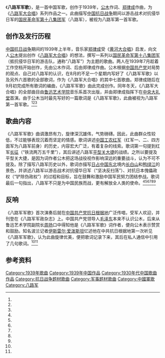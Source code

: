 {{distinguish|中國人民解放軍進行曲}}
{{Infobox song
| Name = 八路军军歌
| Released = 1939年冬季
| Language = zh
| Writer = [[公木|公木]]
| Composer = [[郑律成|郑律成]]
}}
{{听
|filename=八路军军歌.ogg
|title=《八路军军歌》节选
|pos=right
}}
《'''八路军军歌'''》，是一首中国军歌，创作于1939年，[[公木|公木]]作词、[[郑律成|郑律成]]作曲，为《[[八路军大合唱|八路军大合唱]]》系列作品之一。此曲描写[[中国抗日战争|中国抗日战争]]期间以游击战术对抗侵华日军的[[国民革命军第十八集团军|国民革命军第十八集团军]]（八路军），被视为八路军第一首军歌。

== 创作及发行历程 ==
[[中国抗日战争|中国抗日战争]]期间的1939年上半年，音乐家[[郑律成|郑律成]]受《[[黄河大合唱|黄河大合唱]]》启发，向文人[[公木|公木]]提出创作《[[八路军大合唱|八路军大合唱]]》的想法，撰写一系列以[[国民革命军第十八集团军|国民革命军第十八集团军]]（抵抗侵华日军的游击队，通称“八路军”）为主题的歌曲。两人在1939年7月趁着工作空档开始创作，先由公木作词、后由郑律成作曲。公木根据[[中国共产党|中国共产党]]对局势的观点、自己对八路军的认识，在8月的不足一个星期内写好了《八路军军歌》以及另外六首歌的全部歌词，作为《八路军大合唱》的其中七首歌曲。郑律成随后在9月初完成所有歌词的编曲，《八路军军歌》由此完成创作。同年冬天，《八路军大合唱》的全部曲目由[[鲁迅艺术学院|鲁迅艺术学院]]音乐系首次出版，并由郑律成指挥下在[[中央大礼堂|中央大礼堂]]首演。由于公木当时最先写好的一篇歌词是《八路军军歌》，此曲被视为八路军第一首军歌。<ref name="中国共产党历史网"/><ref name="尚飞林"/><ref name="文汇报"/>

== 歌曲内容 ==
《八路军军歌》曲调激昂有力，旋律深沉雄伟，气势磅礴。因此，此曲群众性较低，不过能够表现沉着而坚定的情感。歌词讲述[[中国工农红军|中国工农红军]]（红军一、二、四方面军为八路军前身）的历史，内容宏大广泛，有着复杂的线索。歌词第一句提到红军[[长征|长征]]（“铁流两万五千里”），其后讲述八路军[[平型关战役|平型关大捷]]的战绩。之所以要提及平型关大捷，是因为词作者公木把这场战役视作影响深远的重要战斗，认为不可不提及。除了描写八路军历史以外，歌词亦描写[[满洲国|日占]][[中国东北地区|中国东北]]境内[[长白山|长白山]]和[[鸭绿江|鸭绿江]]的景色，并讲述八路军以游击战术对抗侵华日军（“坚决反扫荡”）、对抗日本傀儡政权（“铲除伪政权”）的过程和目标，旨在鼓舞和激励中国军民努力团结参战。歌词最后一句指出，八路军不只是为中国民族而战，更有解放全人类的使命。<ref name="中国共产党历史网"/><ref name="尚飞林"/><ref name="中国青年报"/><ref name="中共党史出版社"/><ref name="海潮出版社"/><ref name="新华书店"/>

== 反响 ==
《八路军军歌》首次演奏后就在[[中国共产党抗日根据地|中国共产党抗日根据地]]广泛传唱，受军人欢迎，并刊登在《八路军军政杂志》上。中国共产党领导人[[毛泽东|毛泽东]]本来不认识公木，后来从鲁迅艺术学院副院长[[周扬_(学者)|周扬]]口中得知他是《八路军军歌》词作者，便向公木表示赞赏和鼓励。知名波兰记者[[伊斯雷尔·爱泼斯坦|伊斯雷尔·爱泼斯坦]]忆述他在中共抗日根据地第一次听见《八路军军歌》，认为此曲旋律优美，便把歌词记录下来，其后在私人通信中引用了几句歌词。<ref name="中国共产党历史网"/><ref name="海潮出版社"/>

== 参考资料 ==
{{reflist|30em|refs=
<ref name="尚飞林">{{cite journal |author1=尚飞林 |title=气势磅礴的《八路军军歌》 |journal=音乐天地 |issue=9 |year=2015 |url=http://qikan.chaoxing.com/detail_38502727e7500f26ffcf50caba7acec515a22aaf304249881921b0a3ea255101fc1cf1fbb4666ae61a27402716ef24e9c07f7affcf77d5d86be772dd7c155979cde41d9d05d5ad2a2aba72041afba5fe |accessdate=2018-07-23 |archiveurl=https://archive.today/20180723175347/http://qikan.chaoxing.com/detail_38502727e7500f26ffcf50caba7acec515a22aaf304249881921b0a3ea255101fc1cf1fbb4666ae61a27402716ef24e9c07f7affcf77d5d86be772dd7c155979cde41d9d05d5ad2a2aba72041afba5fe |archivedate=2018-07-23 |deadurl=no |author= }}</ref>
<ref name="文汇报">{{cite news |title=公木的风雨年轮 |url=http://www.china.com.cn/chinese/RS/798617.htm |accessdate=2018-07-23 |work=文汇报 |date=2005-02-27 |archiveurl=https://archive.today/20180723174245/http://www.china.com.cn/chinese/RS/798617.htm |archivedate=2018-07-23 |deadurl=no }}</ref>
<ref name="中国青年报">{{cite news |author1=孙琪 |editor=上官云 |title=《八路军军歌》：威武之师唱响民族担当 |url=http://www.chinanews.com/cul/2015/08-08/7455199.shtml |accessdate=2018-07-23 |work=中国青年报 |date=2015-08-08 |archiveurl=https://archive.today/20180723174403/http://www.chinanews.com/cul/2015/08-08/7455199.shtml |archivedate=2018-07-23 |deadurl=no }}</ref>
<ref name="中国共产党历史网">{{cite web |author1=余玮 |title=《八路军军歌》唱出平型关大捷的豪情 |url=http://www.zgdsw.org.cn/GB/222988/223511/14821299.html |website=中国共产党历史网 |accessdate=2018-07-23 |archiveurl=https://archive.today/20180723174341/http://www.zgdsw.org.cn/GB/222988/223511/14821299.html |archivedate=2018-07-23 |deadurl=yes |date=2011-05-25 }}</ref>
<ref name="海潮出版社">{{cite book |editor=齐培礼 |title=中国人民解放军之最 |publisher=海潮出版社 |year=1990 |page=84}}</ref>
<ref name="新华书店">{{cite book |author1=中华全国音乐工作者協会 |title=人民音樂 |publisher=新华书店 |year=1983 |page=23}}</ref>
<ref name="中共党史出版社">{{cite conference |author=朱加荣 |page=650 |title=人民战争的悲壮号角——抗战军歌综论 |booktitle=纪念中国人民抗日战争暨世界反法西斯战争胜利60周年学术研讨会论文集 中 |year=2006 |publisher=中共党史出版社}}</ref>
}}

[[Category:1939年歌曲|Category:1939年歌曲]]
[[Category:1939年中国作品|Category:1939年中国作品]]
[[Category:1930年代中国歌曲作品|Category:1930年代中国歌曲作品]]
[[Category:抗日战争题材歌曲|Category:抗日战争题材歌曲]]
[[Category:军事题材歌曲|Category:军事题材歌曲]]
[[Category:中國軍歌|Category:中國軍歌]]
[[Category:八路军|Category:八路军]]
